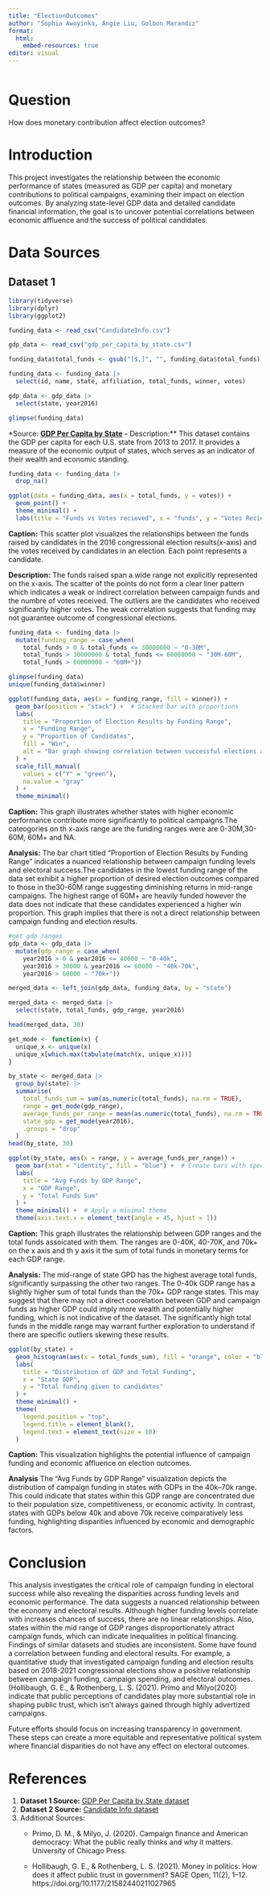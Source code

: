 ```yaml
---
title: "ElectionOutcomes"
author: "Sophia Awoyinka, Angie Liu, Golbon Marandiz"
format: 
  html:
    embed-resources: true
editor: visual
---
```


```         
```

# Question

How does monetary contribution affect election outcomes?

# Introduction

This project investigates the relationship between the economic performance of states (measured as GDP per capita) and monetary contributions to political campaigns, examining their impact on election outcomes. By analyzing state-level GDP data and detailed candidate financial information, the goal is to uncover potential correlations between economic affluence and the success of political candidates.

# Data Sources

## Dataset 1

```r
library(tidyverse)
library(dplyr)
library(ggplot2)

funding_data <- read_csv("CandidateInfo.csv")

gdp_data <- read_csv("gdp_per_capita_by_state.csv")

funding_data$total_funds <- gsub("[$,]", "", funding_data$total_funds)

funding_data <- funding_data |>
  select(id, name, state, affiliation, total_funds, winner, votes)

gdp_data <- gdp_data |>
  select(state, year2016)

glimpse(funding_data)

```

\*Source: [**GDP Per Capita by State**](https://www.kaggle.com/datasets/solorzano/gdp-per-capita-in-us-states) **-** Description:\*\* This dataset contains the GDP per capita for each U.S. state from 2013 to 2017. It provides a measure of the economic output of states, which serves as an indicator of their wealth and economic standing.

```r
funding_data <- funding_data |>
  drop_na()

ggplot(data = funding_data, aes(x = total_funds, y = votes)) +
  geom_point() +
  theme_minimal() +
  labs(title = "Funds vs Votes recieved", x = "funds", y = "Votes Recieved", alt = "Scatterplot showing relationship between funds and votes recieved. No visible correlation.")
```

**Caption:** This scatter plot visualizes the relationships between the funds raised by candidates in the 2016 congressional election results(x-axis) and the votes received by candidates in an election. Each point represents a candidate.

**Description:** The funds raised span a wide range not explicitly represented on the x-axis. The scatter of the points do not form a clear liner pattern which indicates a weak or indirect correlation between campaign funds and the numbre of votes received. The outliers are the candidates who received significantly higher votes. The weak correlation suggests that funding may not guarantee outcome of congressional elections.

```r
funding_data <- funding_data |>
  mutate(funding_range = case_when(
    total_funds > 0 & total_funds <= 30000000 ~ "0-30M",
    total_funds > 30000000 & total_funds <= 60000000 ~ "30M-60M",
    total_funds > 60000000 ~ "60M+"))

glimpse(funding_data)
unique(funding_data$winner)
```

```r
ggplot(funding_data, aes(x = funding_range, fill = winner)) +
  geom_bar(position = "stack") +  # Stacked bar with proportions
  labs(
    title = "Proportion of Election Results by Funding Range",
    x = "Funding Range",
    y = "Proportion of Candidates",
    fill = "Win",
    alt = "Bar graph showing correlation between successful elections and how much finding winners recieve."
  ) +
  scale_fill_manual(
    values = c("Y" = "green"),  
    na.value = "gray" 
  ) +
  theme_minimal()
```

**Caption:** This graph illustrates whether states with higher economic performance contribute more significantly to political campaigns.The cateogories on th x-axis range are the funding ranges were are 0-30M,30-60M, 60M+ and NA.

**Analysis:** The bar chart titled "Proportion of Election Results by Funding Range" indicates a nuanced relationship between campaign funding levels and electoral success.The candidates in the lowest funding range of the data set exhibit a higher proportion of desired election outcomes compared to those in the30-60M range suggesting diminishing returns in mid-range campaigns. The highest range of 60M+ are heavily funded however the data does not indicate that these candidates experienced a higher win proportion. This graph implies that there is not a direct relationship between campaign funding and election results.

```r

#get gdp ranges
gdp_data <- gdp_data |>
  mutate(gdp_range = case_when(
    year2016 > 0 & year2016 <= 40000 ~ "0-40k",
    year2016 > 30000 & year2016 <= 60000 ~ "40k-70k",
    year2016 > 60000 ~ "70k+"))

merged_data <- left_join(gdp_data, funding_data, by = "state")

merged_data <- merged_data |>
  select(state, total_funds, gdp_range, year2016)

head(merged_data, 30)
```

```r
get_mode <- function(x) {
  unique_x <- unique(x)
  unique_x[which.max(tabulate(match(x, unique_x)))]
}

by_state <- merged_data |> 
  group_by(state) |> 
  summarise(
    total_funds_sum = sum(as.numeric(total_funds), na.rm = TRUE),
    range = get_mode(gdp_range),
    average_funds_per_range = mean(as.numeric(total_funds), na.rm = TRUE),
    state_gdp = get_mode(year2016),
    .groups = "drop"
  )
head(by_state, 30)
```

```r
ggplot(by_state, aes(x = range, y = average_funds_per_range)) +
  geom_bar(stat = "identity", fill = "blue") +  # Create bars with specified color
  labs(
    title = "Avg Funds by GDP Range",
    x = "GDP Range",
    y = "Total Funds Sum"
  ) +
  theme_minimal() +  # Apply a minimal theme
  theme(axis.text.x = element_text(angle = 45, hjust = 1))
```

**Caption:** This graph illustrates the relationship between GDP ranges and the total funds assoicated with them. The ranges are 0-40K, 40-70K, and 70k+ on the x axis and th y axis it the sum of total funds in monetary terms for each GDP range.

**Analysis:** The mid-range of state GPD has the highest average total funds, significantly surpassing the other two ranges. The 0-40k GDP range has a slightly higher sum of total funds than the 70k+ GDP range states. This may suggest that there may not a direct coorelation between GDP and campaign funds as higher GDP could imply more wealth and potentially higher funding, which is not indicative of the dataset. The significantly high total funds in the middle range may warrant further exploration to understand if there are specific outliers skewing these results.

```r
ggplot(by_state) +
  geom_histogram(aes(x = total_funds_sum), fill = "orange", color = "black", bins = 30) + 
  labs(
    title = "Distribution of GDP and Total Funding",
    x = "State GDP",
    y = "Total funding given to candidates"
  ) +
  theme_minimal() +
  theme(
    legend.position = "top",
    legend.title = element_blank(),
    legend.text = element_text(size = 10)
  ) 
```

**Caption:** This visualization highlights the potential influence of campaign funding and economic affluence on election outcomes.

**Analysis** The "Avg Funds by GDP Range" visualization depicts the distribution of campaign funding in states with GDPs in the 40k–70k range. This could indicate that states within this GDP range are concentrated due to their population size, competitiveness, or economic activity. In contrast, states with GDPs below 40k and above 70k receive comparatively less funding, highlighting disparities influenced by economic and demographic factors.

# Conclusion

This analysis investigates the critical role of campaign funding in electoral success while also revealing the disparities across funding levels and economic performance. The data suggests a nuanced relationship between the economy and electoral results. Although higher funding levels correlate with increases chances of success, there are no linear relationships. Also, states within the mid range of GDP ranges disproportionately attract campaign funds, which can indicate inequalities in political financing. Findings of similar datasets and studies are inconsistent. Some have found a correlation between funding and electoral results. For example, a quantitative study that investigated campaign funding and election results based on 2018-2021 congressional elections show a positive relationship between campaign funding, campaign spending, and electoral outcomes.(Hollibaugh, G. E., & Rothenberg, L. S. (2021). Primo and Milyo(2020) indicate that public perceptions of candidates play more substantial role in shaping public trust, which isn't always gained through highly advertized campaigns.

Future efforts should focus on increasing transparency in government. These steps can create a more equitable and representative political system where financial disparities do not have any effect on electoral outcomes.

# References

1.  **Dataset 1 Source:** [GDP Per Capita by State dataset](https://www.kaggle.com/datasets/solorzano/gdp-per-capita-in-us-state)
2.  **Dataset 2 Source:** [Candidate Info dataset](https://www.kaggle.com/datasets/danerbland/electionfinance?resource=download)
3.  Additional Sources:
    -   Primo, D. M., & Milyo, J. (2020). Campaign finance and American democracy: What the public really thinks and why it matters. University of Chicago Press.

    -   Hollibaugh, G. E., & Rothenberg, L. S. (2021). Money in politics: How does it affect public trust in government? SAGE Open, 11(2), 1–12. https://doi.org/10.1177/21582440211027965
